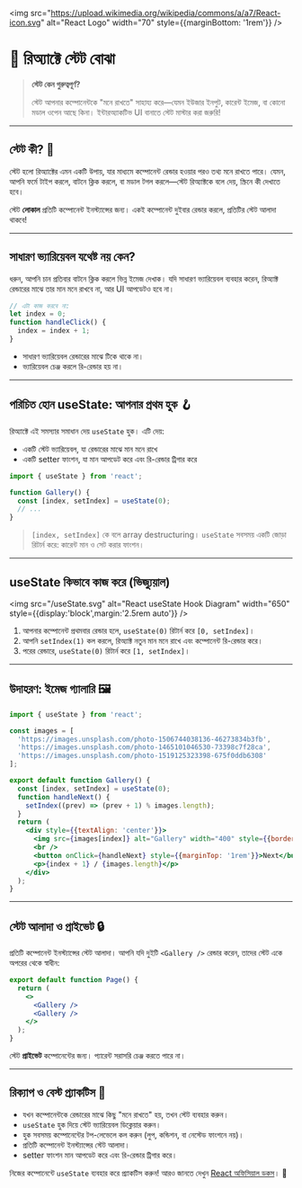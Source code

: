 
<img src="https://upload.wikimedia.org/wikipedia/commons/a/a7/React-icon.svg" alt="React Logo" width="70" style={{marginBottom: '1rem'}} />

# 🧠 রিঅ্যাক্টে স্টেট বোঝা

> **স্টেট কেন গুরুত্বপূর্ণ?**
>
> স্টেট আপনার কম্পোনেন্টকে "মনে রাখতে" সাহায্য করে—যেমন ইউজার ইনপুট, কারেন্ট ইমেজ, বা কোনো মডাল ওপেন আছে কিনা। ইন্টারঅ্যাকটিভ UI বানাতে স্টেট মাস্টার করা জরুরি!

---

## স্টেট কী? 🤔

স্টেট হলো রিঅ্যাক্টের এমন একটি উপায়, যার মাধ্যমে কম্পোনেন্ট রেন্ডার হওয়ার পরও তথ্য মনে রাখতে পারে। যেমন, আপনি ফর্মে টাইপ করলে, বাটনে ক্লিক করলে, বা মডাল টগল করলে—স্টেট রিঅ্যাক্টকে বলে দেয়, স্ক্রিনে কী দেখাতে হবে।

<Callout type="info">স্টেট <b>লোকাল</b> প্রতিটি কম্পোনেন্ট ইনস্ট্যান্সের জন্য। একই কম্পোনেন্ট দুইবার রেন্ডার করলে, প্রতিটির স্টেট আলাদা থাকবে!</Callout>

---

## সাধারণ ভ্যারিয়েবল যথেষ্ট নয় কেন?

ধরুন, আপনি চান প্রতিবার বাটনে ক্লিক করলে ভিন্ন ইমেজ দেখাক। যদি সাধারণ ভ্যারিয়েবল ব্যবহার করেন, রিঅ্যাক্ট রেন্ডারের মাঝে তার মান মনে রাখবে না, আর UI আপডেটও হবে না।

```jsx
// এটা কাজ করবে না:
let index = 0;
function handleClick() {
  index = index + 1;
}
```

- সাধারণ ভ্যারিয়েবল রেন্ডারের মাঝে টিকে থাকে না।
- ভ্যারিয়েবল চেঞ্জ করলে রি-রেন্ডার হয় না।

---

## পরিচিত হোন useState: আপনার প্রথম হুক 🪝

রিঅ্যাক্টে এই সমস্যার সমাধান দেয় `useState` হুক। এটি দেয়:
- একটি স্টেট ভ্যারিয়েবল, যা রেন্ডারের মাঝে মান মনে রাখে
- একটি setter ফাংশন, যা মান আপডেট করে এবং রি-রেন্ডার ট্রিগার করে

```jsx
import { useState } from 'react';

function Gallery() {
  const [index, setIndex] = useState(0);
  // ...
}
```

> `[index, setIndex]` কে বলে array destructuring। `useState` সবসময় একটি জোড়া রিটার্ন করে: কারেন্ট মান ও সেট করার ফাংশন।

---

## useState কিভাবে কাজ করে (ভিজ্যুয়াল)

<img src="/useState.svg" alt="React useState Hook Diagram" width="650" style={{display:'block',margin:'2.5rem auto'}} />

1. আপনার কম্পোনেন্ট প্রথমবার রেন্ডার হলে, `useState(0)` রিটার্ন করে `[0, setIndex]`।
2. আপনি `setIndex(1)` কল করলে, রিঅ্যাক্ট নতুন মান মনে রাখে এবং কম্পোনেন্ট রি-রেন্ডার করে।
3. পরের রেন্ডারে, `useState(0)` রিটার্ন করে `[1, setIndex]`।

---

## উদাহরণ: ইমেজ গ্যালারি 🖼️

```jsx
import { useState } from 'react';

const images = [
  'https://images.unsplash.com/photo-1506744038136-46273834b3fb',
  'https://images.unsplash.com/photo-1465101046530-73398c7f28ca',
  'https://images.unsplash.com/photo-1519125323398-675f0ddb6308'
];

export default function Gallery() {
  const [index, setIndex] = useState(0);
  function handleNext() {
    setIndex((prev) => (prev + 1) % images.length);
  }
  return (
    <div style={{textAlign: 'center'}}>
      <img src={images[index]} alt="Gallery" width="400" style={{borderRadius: '10px'}} />
      <br />
      <button onClick={handleNext} style={{marginTop: '1rem'}}>Next</button>
      <p>{index + 1} / {images.length}</p>
    </div>
  );
}
```

---

## স্টেট আলাদা ও প্রাইভেট 🔒

প্রতিটি কম্পোনেন্ট ইনস্ট্যান্সের স্টেট আলাদা। আপনি যদি দুইটি `<Gallery />` রেন্ডার করেন, তাদের স্টেট একে অপরের থেকে স্বাধীন:

```jsx
export default function Page() {
  return (
    <>
      <Gallery />
      <Gallery />
    </>
  );
}
```

<Callout type="info">স্টেট <b>প্রাইভেট</b> কম্পোনেন্টের জন্য। প্যারেন্ট সরাসরি চেঞ্জ করতে পারে না।</Callout>

---

## রিক্যাপ ও বেস্ট প্র্যাকটিস 🚀

- যখন কম্পোনেন্টকে রেন্ডারের মাঝে কিছু "মনে রাখতে" হয়, তখন স্টেট ব্যবহার করুন।
- `useState` হুক দিয়ে স্টেট ভ্যারিয়েবল ডিক্লেয়ার করুন।
- হুক সবসময় কম্পোনেন্টের টপ-লেভেলে কল করুন (লুপ, কন্ডিশন, বা নেস্টেড ফাংশনে নয়)।
- প্রতিটি কম্পোনেন্ট ইনস্ট্যান্সের স্টেট আলাদা।
- setter ফাংশন মান আপডেট করে এবং রি-রেন্ডার ট্রিগার করে।

<Callout type="success">নিজের কম্পোনেন্টে <code>useState</code> ব্যবহার করে প্র্যাকটিস করুন! আরও জানতে দেখুন <a href="https://react.dev/learn/state-a-components-memory" target="_blank">React অফিসিয়াল ডকস</a>। 🎉</Callout>
